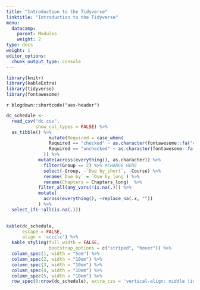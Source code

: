 ```yaml
---
title: "Introduction to the Tidyverse"
linktitle: "Introduction to the Tidyverse"
menu:
  datacamp:
    parent: Modules
    weight: 2
type: docs
weight: 1
editor_options: 
  chunk_output_type: console
---
```


```r
library(knitr)
library(kableExtra)
library(tidyverse)
library(fontawesome)
```

`r blogdown::shortcode("aes-header")`

```r
dc_schedule <-  
  read_csv("dc.csv",
           show_col_types = FALSE) %>%
  as_tibble() %>%
                mutate(Required = case_when(
                Required == "checked" ~ as.character(fontawesome::fa("circle-check", fill = "#428bca", height = "15px")),
                Required == "unchecked" ~ as.character(fontawesome::fa("circle-xmark", fill = "#d9534f", height = "15px"))
              )) %>%
            mutate(across(everything(), as.character)) %>%
              filter(Group == 2) %>% #CHANGE HERE
              select(-Group, -`Due by_short`, -Course) %>%
              rename(`Due by` = `Due by_long`) %>%
              rename(Chapters = Chapters_long)  %>%
            filter_all(any_vars(!is.na(.))) %>% 
            mutate(
              across(everything(), ~replace_na(.x, ""))
            ) %>%
  select_if(~!all(is.na(.))) 
  
```

```r
kable(dc_schedule, 
      escape = FALSE,
      align = 'cccclc') %>%
  kable_styling(full_width = FALSE,
                bootstrap_options = c("striped", "hover")) %>%
  column_spec(1, width = "5em") %>%
  column_spec(2, width = "10em") %>%
  column_spec(3, width = "10em") %>%
  column_spec(4, width = "10em") %>%
  column_spec(5, width = "10em") %>%
  row_spec(0:nrow(dc_schedule), extra_css = 'vertical-align: middle !important;', background = "#212121", color = "#ffffff")
```
